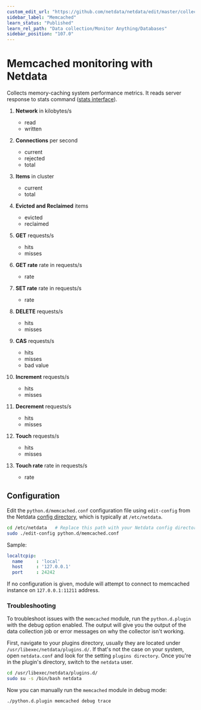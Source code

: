 ```yaml
---
custom_edit_url: "https://github.com/netdata/netdata/edit/master/collectors/python.d.plugin/memcached/README.md"
sidebar_label: "Memcached"
learn_status: "Published"
learn_rel_path: "Data collection/Monitor Anything/Databases"
sidebar_position: "107.0"
---
```



# Memcached monitoring with Netdata

Collects memory-caching system performance metrics. It reads server response to stats command ([stats interface](https://github.com/memcached/memcached/wiki/Commands#stats)).


1.  **Network** in kilobytes/s

    -   read
    -   written

2.  **Connections** per second

    -   current
    -   rejected
    -   total

3.  **Items** in cluster

    -   current
    -   total

4.  **Evicted and Reclaimed** items

    -   evicted
    -   reclaimed

5.  **GET** requests/s

    -   hits
    -   misses

6.  **GET rate** rate in requests/s

    -   rate

7.  **SET rate** rate in requests/s

    -   rate

8.  **DELETE** requests/s

    -   hits
    -   misses

9.  **CAS** requests/s

    -   hits
    -   misses
    -   bad value

10. **Increment** requests/s

    -   hits
    -   misses

11. **Decrement** requests/s

    -   hits
    -   misses

12. **Touch** requests/s

    -   hits
    -   misses

13. **Touch rate** rate in requests/s

    -   rate

## Configuration

Edit the `python.d/memcached.conf` configuration file using `edit-config` from the Netdata [config
directory](/docs/nightly/getting-started/manage-and-configure/configuration), which is typically at `/etc/netdata`.

```bash
cd /etc/netdata   # Replace this path with your Netdata config directory, if different
sudo ./edit-config python.d/memcached.conf
```

Sample:

```yaml
localtcpip:
  name     : 'local'
  host     : '127.0.0.1'
  port     : 24242
```

If no configuration is given, module will attempt to connect to memcached instance on `127.0.0.1:11211` address.




### Troubleshooting

To troubleshoot issues with the `memcached` module, run the `python.d.plugin` with the debug option enabled. The 
output will give you the output of the data collection job or error messages on why the collector isn't working.

First, navigate to your plugins directory, usually they are located under `/usr/libexec/netdata/plugins.d/`. If that's 
not the case on your system, open `netdata.conf` and look for the setting `plugins directory`. Once you're in the 
plugin's directory, switch to the `netdata` user.

```bash
cd /usr/libexec/netdata/plugins.d/
sudo su -s /bin/bash netdata
```

Now you can manually run the `memcached` module in debug mode:

```bash
./python.d.plugin memcached debug trace
```


